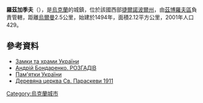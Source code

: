 {{coord|49|36|25|N|24|57|59|E|scale:30000|display=title}}

'''羅茲加季夫'''（{{lang-uk|Розгадів}}），是[[烏克蘭|烏克蘭]]的城鎮，位於該國西部[[捷爾諾波爾州|捷爾諾波爾州]]，由[[茲博羅夫區|茲博羅夫區]]負責管轄，距離[[烏爾曼|烏爾曼]]2.5公里，始建於1494年，面積2.12平方公里，2001年人口429。

==參考資料==
* [http://castles.com.ua/rozgadiv.html Замки та храми України] {{Wayback|url=http://castles.com.ua/rozgadiv.html |date=20190415213631 }}
* [http://andy-babubudu.livejournal.com/127281.html Андрій Бондаренко. РОЗГАДІВ]
* [http://ukraine.kingdom.kiev.ua/region/19-1/rozgadiv.php Пам'ятки України] {{Wayback|url=http://ukraine.kingdom.kiev.ua/region/19-1/rozgadiv.php |date=20160305011902 }}
* [http://decerkva.org.ua/ter/rozgadiv.html Деревяна церква Св. Параскеви 1911] {{Wayback|url=http://decerkva.org.ua/ter/rozgadiv.html |date=20200713205258 }}

{{Ukraine-geo-stub}}
[[Category:烏克蘭城市|Category:烏克蘭城市]]